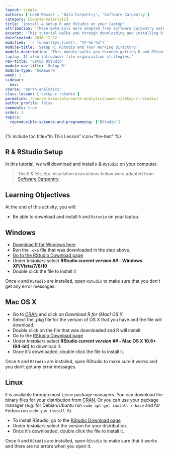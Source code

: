 ```yaml
---
layout: single
authors: ['Leah Wasser', 'Data Carpentry', 'Software Carpentry']
category: [course-materials]
title: 'Install & setup R and RStudio on your laptop'
attribution: 'These materials were adapted from Software Carpentry materials by Earth Lab.'
excerpt: 'This tutorial walks you through downloading and installing R and RStudio on your computer.'
dateCreated: 2016-12-12
modified: '`r format(Sys.time(), "%Y-%m-%d")`'
module-title: 'Setup R, RStudio and Your Working Directory'
module-description: 'This module walks you through getting R and RStudio setup on your
laptop. It also introduces file organization strategies.'
nav-title: 'Setup RStudio'
module-nav-title: 'Setup R'
module-type: 'homework'
week: 1
sidebar:
  nav:
course: 'earth-analytics'
class-lesson: ['setup-r-rstudio']
permalink: /course-materials/earth-analytics/week-1/setup-r-rstudio/
author_profile: false
comments: true
order: 1
topics:
  reproducible-science-and-programming: ['RStudio']
---
```


{% include toc title="In This Lesson" icon="file-text" %}


##  R & RStudio Setup

In this tutorial, we will download and install `R` & `RStudio`
on your computer.

>The `R` & `RStudio` installation instructions below were adapted from
<a href="http://software-carpentry.org/" target="_blank"> Software Carpentry</a>.

<div class='notice--success' markdown="1">

## <i class="fa fa-graduation-cap" aria-hidden="true"></i> Learning Objectives
At the end of this activity, you will:

* Be able to download and install `R` and `Rstudio` on your laptop.

</div>

## Windows

*  <a href="http://cran.r-project.org/bin/windows/base/release.htm" target="_blank">Download R for Windows here</a>
*   Run the `.exe` file that was downloaded in the step above.
*  <a href="http://www.rstudio.com/ide/download/desktop" target="_blank">Go to the RStudio Download page</a>
*  Under *Installers* select **RStudio *current version ##* - Windows XP/Vista/7/8/10**
*  Double click the file to install it


Once `R` and `RStudio` are installed, open `RStudio` to make sure that you don't get
any error messages.

## Mac OS X


* Go to <a href="http://cran.r-project.org" target="_blank">CRAN</a> and click
on *Download R for (Mac) OS X*
* Select the .pkg file for the version of OS X that you have and the file
will download.
* Double click on the file that was downloaded and R will install
* Go to the <a href="http://www.rstudio.com/ide/download/desktop" target="_blank">RStudio Download page</a>
* Under *Installers* select <b>RStudio *current version ##* - Mac OS X 10.6+ (64-bit)</b> to download it.
* Once it's downloaded, double click the file to install it.

Once `R` and `RStudio` are installed, open RStudio to make sure it works and you
don't get any error messages.

## Linux

`R` is available through most `Linux` package managers. You can download the binary
files for your distribution from
<a href="http://cran.r-project.org/index.html" target="_blank">CRAN</a>.
Or you can use your package manager (e.g. for Debian/Ubuntu run
`sudo apt-get install r-base` and for Fedora run `sudo yum install R`).

* To install RStudio, go to the
<a href="http://www.rstudio.com/ide/download/desktop" target="_blank">RStudio Download page</a>
* Under *Installers* select the version for your distribution.
* Once it's downloaded, double click the file to install it.


Once `R` and `RStudio` are installed, open `RStudio` to make sure that it works
and there are no errors when you open it.
